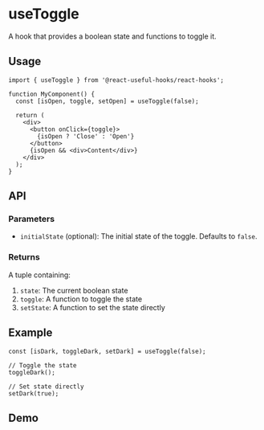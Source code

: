 # useToggle

A hook that provides a boolean state and functions to toggle it.

## Usage

```tsx
import { useToggle } from '@react-useful-hooks/react-hooks';

function MyComponent() {
  const [isOpen, toggle, setOpen] = useToggle(false);

  return (
    <div>
      <button onClick={toggle}>
        {isOpen ? 'Close' : 'Open'}
      </button>
      {isOpen && <div>Content</div>}
    </div>
  );
}
```

## API

### Parameters

- `initialState` (optional): The initial state of the toggle. Defaults to `false`.

### Returns

A tuple containing:
1. `state`: The current boolean state
2. `toggle`: A function to toggle the state
3. `setState`: A function to set the state directly

## Example

```tsx
const [isDark, toggleDark, setDark] = useToggle(false);

// Toggle the state
toggleDark();

// Set state directly
setDark(true);
```

## Demo

<ToggleDemo /> 